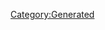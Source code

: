 {{Database/Music/MusicInfo
 |ID=68
 |Cov=66
 |Cd=3
 |Nam=66
 |Div=66
 |Ma=4
 |SerieId=3
 |SerieLogoId=3
 |WavId=66
 |VariationId=0
 |Dsc=66
 |Strt=10
 |ValkyrieBattle=1
 |ValkyrieIntro=1
 |ValkyrieIntroSky=1
 |DivaSolo=1
 |DivaMulti=1
 |Exp=4
}}
[[Category:Generated]]
